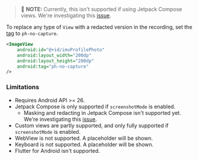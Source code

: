 > 🚧 **NOTE:** Currently, this isn't supported if using Jetpack Compose views. We're investigating this [issue](https://github.com/PostHog/posthog-android/issues/158).

To replace any type of `View` with a redacted version in the recording, set the [tag](https://developer.android.com/reference/android/view/View#tags) to `ph-no-capture`.

```xml
<ImageView
    android:id="@+id/imvProfilePhoto"
    android:layout_width="200dp"
    android:layout_height="200dp"
    android:tag="ph-no-capture"
/>
```

### Limitations

- Requires Android API >= 26.
- Jetpack Compose is only supported if `screenshotMode` is enabled.
  - Masking and redacting in Jetpack Compose isn't supported yet. We're investigating this [issue](https://github.com/PostHog/posthog-android/issues/158).
- Custom views are partly supported, and only fully supported if `screenshotMode`  is enabled.
- WebView is not supported. A placeholder will be shown.
- Keyboard is not supported. A placeholder will be shown.
- Flutter for Android isn't supported.
